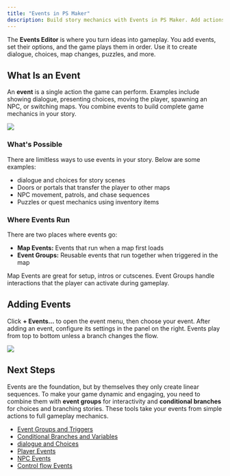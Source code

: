 ```yaml
---
title: "Events in PS Maker"
description: Build story mechanics with Events in PS Maker. Add actions, set triggers, branch choices, and control maps and NPCs with a simple, sequential editor.
---
```


The **Events Editor** is where you turn ideas into gameplay. You add events, set their options, and the game plays them in order. Use it to create dialogue, choices, map changes, puzzles, and more.

## What Is an Event

An **event** is a single action the game can perform. Examples include showing dialogue, presenting choices, moving the player, spawning an NPC, or switching maps. You combine events to build complete game mechanics in your story.

![](../../../assets/docs-images/event-system/image-1.png)

### What's Possible

There are limitless ways to use events in your story. Below are some examples:

- dialogue and choices for story scenes
- Doors or portals that transfer the player to other maps
- NPC movement, patrols, and chase sequences
- Puzzles or quest mechanics using inventory items

### Where Events Run

There are two places where events go:

- **Map Events:** Events that run when a map first loads
- **Event Groups:** Reusable events that run together when triggered in the map

Map Events are great for setup, intros or cutscenes. Event Groups handle interactions that the player can activate during gameplay.

## Adding Events

Click **+ Events…** to open the event menu, then choose your event. After adding an event, configure its settings in the panel on the right. Events play from top to bottom unless a branch changes the flow.

![](../../../assets/docs-images/event-system/image-2.png)

## Next Steps

Events are the foundation, but by themselves they only create linear sequences. To make your game dynamic and engaging, you need to combine them with **event groups** for interactivity and **conditional branches** for choices and branching stories. These tools take your events from simple actions to full gameplay mechanics.

- [Event Groups and Triggers](./event-groups)
- [Conditional Branches and Variables](./conditionals)
- [dialogue and Choices](./dialog-event)
- [Player Events](./player-events)
- [NPC Events](./npc-events)
- [Control flow Events](./control-flow-events)
